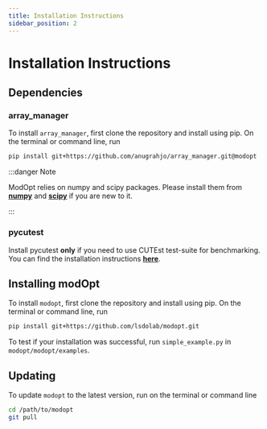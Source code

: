 ```yaml
---
title: Installation Instructions
sidebar_position: 2
---
```


# Installation Instructions

## Dependencies

### array_manager

To install ```array_manager```, first clone the repository and install using pip.
On the terminal or command line, run

```sh
pip install git+https://github.com/anugrahjo/array_manager.git@modopt
```

:::danger Note

ModOpt relies on numpy and scipy packages. Please install them from 
**[numpy](https://numpy.org/install/)** and **[scipy](https://www.scipy.org/install.html)** if you are new to it.

:::

### pycutest 

Install pycutest **only** if you need to use CUTEst test-suite for benchmarking.
You can find the installation instructions **[here](https://jfowkes.github.io/pycutest/_build/html/install.html)**.


## Installing modOpt

To install ```modopt```, first clone the repository and install using pip.
On the terminal or command line, run

```sh
pip install git+https://github.com/lsdolab/modopt.git
```

To test if your installation was successful, run `simple_example.py` in `modopt/modopt/examples`.


## Updating

To update ```modopt``` to the latest version, run on the terminal or command line 

```sh
cd /path/to/modopt
git pull
```

